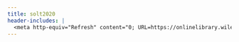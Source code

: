 ```yaml
---
title: solt2020
header-includes: |
  <meta http-equiv="Refresh" content="0; URL=https://onlinelibrary.wiley.com/doi/abs/10.1111/ssqu.12795">
---
```

